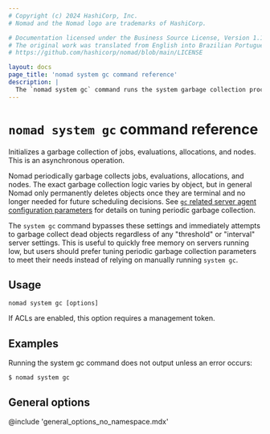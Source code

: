 ```yaml
---
# Copyright (c) 2024 HashiCorp, Inc.
# Nomad and the Nomad logo are trademarks of HashiCorp.

# Documentation licensed under the Business Source License, Version 1.1.
# The original work was translated from English into Brazilian Portuguese.
# https://github.com/hashicorp/nomad/blob/main/LICENSE

layout: docs
page_title: 'nomad system gc command reference'
description: |
  The `nomad system gc` command runs the system garbage collection process on jobs, evaluations, allocations, and nodes.
---
```


# `nomad system gc` command reference

Initializes a garbage collection of jobs, evaluations, allocations, and nodes.
This is an asynchronous operation.

Nomad periodically garbage collects jobs, evaluations, allocations, and nodes.
The exact garbage collection logic varies by object, but in general Nomad only
permanently deletes objects once they are terminal and no longer needed for
future scheduling decisions. See [`gc` related server agent configuration
parameters][gc_params] for details on tuning periodic garbage collection.

[gc_params]: /nomad/docs/configuration/server#node_gc_threshold

The `system gc` command bypasses these settings and immediately attempts to
garbage collect dead objects regardless of any "threshold" or "interval" server
settings. This is useful to quickly free memory on servers running low, but
users should prefer tuning periodic garbage collection parameters to meet their
needs instead of relying on manually running `system gc`.

## Usage

```plaintext
nomad system gc [options]
```

If ACLs are enabled, this option requires a management token.

## Examples

Running the system gc command does not output unless an error occurs:

```shell-session
$ nomad system gc

```

## General options

@include 'general_options_no_namespace.mdx'
